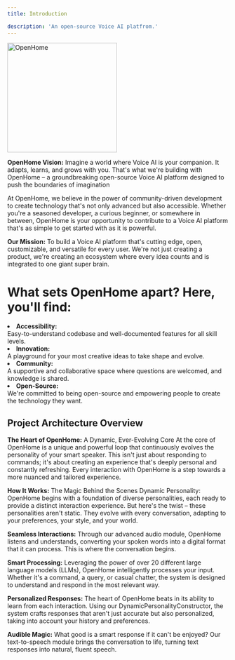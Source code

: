 ```yaml
---
title: Introduction

description: 'An open-source Voice AI platfrom.'
---
```



<a href='https://openhome.xyz/' target='_blank'>
    <img src='openhome_icons/intro.png' border='0' alt='OpenHome' width='250' height='250'/>
</a>

<b>OpenHome Vision:</b> Imagine a world where Voice AI is your companion. It adapts, learns, and grows with you. That's what we're building with OpenHome – a groundbreaking open-source Voice AI platform designed to push the boundaries of imagination

At OpenHome, we believe in the power of community-driven development to create technology that's not only advanced but also accessible. Whether you're a seasoned developer, a curious beginner, or somewhere in between, OpenHome is your opportunity to contribute to a Voice AI platform that's as simple to get started with as it is powerful.

<b>Our Mission:</b> To build a Voice AI platform that's cutting edge, open, customizable, and versatile for every user. We're not just creating a product, we're creating an ecosystem where every idea counts and is integrated to one giant super brain.

# What sets OpenHome apart? Here, you'll find:

<li><b>Accessibility:</b></li> Easy-to-understand codebase and well-documented features for all skill levels.
<li><b>Innovation:</b></li>  A playground for your most creative ideas to take shape and evolve.
<li><b>Community:</b></li>  A supportive and collaborative space where questions are welcomed, and knowledge is shared.
<li><b>Open-Source:</b></li>  We're committed to being open-source and empowering people to create the technology they want.

## Project Architecture Overview


<b>The Heart of OpenHome:</b> A Dynamic, Ever-Evolving Core At the core of OpenHome is a unique and powerful loop that continuously evolves the personality of your smart speaker. This isn't just about responding to commands; it's about creating an experience that's deeply personal and constantly refreshing. Every interaction with OpenHome is a step towards a more nuanced and tailored experience.

<b>How It Works:</b> The Magic Behind the Scenes Dynamic Personality: OpenHome begins with a foundation of diverse personalities, each ready to provide a distinct interaction experience. But here's the twist – these personalities aren't static. They evolve with every conversation, adapting to your preferences, your style, and your world.

<b>Seamless Interactions:</b> Through our advanced audio module, OpenHome listens and understands, converting your spoken words into a digital format that it can process. This is where the conversation begins.

<b>Smart Processing:</b> Leveraging the power of over 20 different large language models (LLMs), OpenHome intelligently processes your input. Whether it's a command, a query, or casual chatter, the system is designed to understand and respond in the most relevant way.

<b>Personalized Responses:</b> The heart of OpenHome beats in its ability to learn from each interaction. Using our DynamicPersonalityConstructor, the system crafts responses that aren't just accurate but also personalized, taking into account your history and preferences.

<b>Audible Magic:</b> What good is a smart response if it can't be enjoyed? Our text-to-speech module brings the conversation to life, turning text responses into natural, fluent speech.